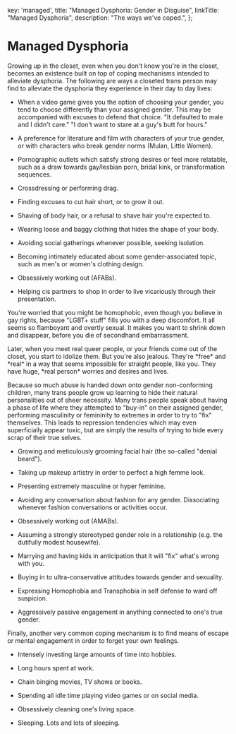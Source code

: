 
  key: 'managed',
  title: "Managed Dysphoria: Gender in Disguise",
  linkTitle: "Managed Dysphoria",
  description: "The ways we've coped.",
};

<Disclaimer />

# Managed Dysphoria

Growing up in the closet, even when you don't know you're in the closet, becomes an existence built on top of coping mechanisms intended to alleviate dysphoria. The following are ways a closeted trans person may find to alleviate the dysphoria they experience in their day to day lives:

- When a video game gives you the option of choosing your gender, you tend to choose differently than your assigned gender. This may be accompanied with excuses to defend that choice. "It defaulted to male and I didn't care." "I don't want to stare at a guy's butt for hours."

- A preference for literature and film with characters of your true gender, or with characters who break gender norms (Mulan, Little Women).

- Pornographic outlets which satisfy strong desires or feel more relatable, such as a draw towards gay/lesbian porn, bridal kink, or transformation sequences.

- Crossdressing or performing drag.

- Finding excuses to cut hair short, or to grow it out.

- Shaving of body hair, or a refusal to shave hair you're expected to.

- Wearing loose and baggy clothing that hides the shape of your body.

- Avoiding social gatherings whenever possible, seeking isolation.

- Becoming intimately educated about some gender-associated topic, such as men's or women's clothing design.

- Obsessively working out (AFABs).

- Helping cis partners to shop in order to live vicariously through their presentation.

<Gutter>
  <TwitterEmbed collapse>
    <Tweet
      id="1215746083487461379"
      href="https://twitter.com/NightlingBug/status/1215746083487461379"
      username="NightlingBug"
      displayName="Nightling Bug 🗝️"
      avatar="/twitter/avatars/NightlingBug.jpg"
      date="2020-01-10T21:23:48.000Z"
    >
      <Tweet.Body><p>You're worried that you might be homophobic, even though you believe in gay rights, because "LGBT+ stuff" fills you with a deep discomfort. It all seems so flamboyant and overtly sexual. It makes you want to shrink down and disappear, before you die of secondhand embarrassment.</p></Tweet.Body>
    </Tweet>
    <Tweet
      id="1215749725456125952"
      href="https://twitter.com/NightlingBug/status/1215749725456125952"
      username="NightlingBug"
      displayName="Nightling Bug 🗝️"
      avatar="/twitter/avatars/NightlingBug.jpg"
      date="2020-01-10T21:38:16.000Z"
    >
      <Tweet.Body><p>Later, when you meet real queer people, or your friends come out of the closet, you start to idolize them. But you're also jealous. They're *free* and *real* in a way that seems impossible for straight people, like you. They have huge, *real person* worries and desires and lives.</p></Tweet.Body>
    </Tweet>
  </TwitterEmbed>
</Gutter>

Because so much abuse is handed down onto gender non-conforming children, many trans people grow up learning to hide their natural personalities out of sheer necessity. Many trans people speak about having a phase of life where they attempted to "buy-in" on their assigned gender, performing masculinity or femininity to extremes in order to try to "fix" themselves. This leads to repression tendencies which may even superficially appear toxic, but are simply the results of trying to hide every scrap of their true selves.

- Growing and meticulously grooming facial hair (the so-called "denial beard").

- Taking up makeup artistry in order to perfect a high femme look.

- Presenting extremely masculine or hyper feminine.

- Avoiding any conversation about fashion for any gender. Dissociating whenever fashion conversations or activities occur.

- Obsessively working out (AMABs).

- Assuming a strongly stereotyped gender role in a relationship (e.g. the dutifully modest housewife).

- Marrying and having kids in anticipation that it will "fix" what's wrong with you.

- Buying in to ultra-conservative attitudes towards gender and sexuality.

- Expressing Homophobia and Transphobia in self defense to ward off suspicion.

- Aggressively passive engagement in anything connected to one's true gender.


Finally, another very common coping mechanism is to find means of escape or mental engagement in order to forget your own feelings.

- Intensely investing large amounts of time into hobbies.

- Long hours spent at work.

- Chain binging movies, TV shows or books.

- Spending all idle time playing video games or on social media.

- Obsessively cleaning one's living space.

- Sleeping. Lots and lots of sleeping.

